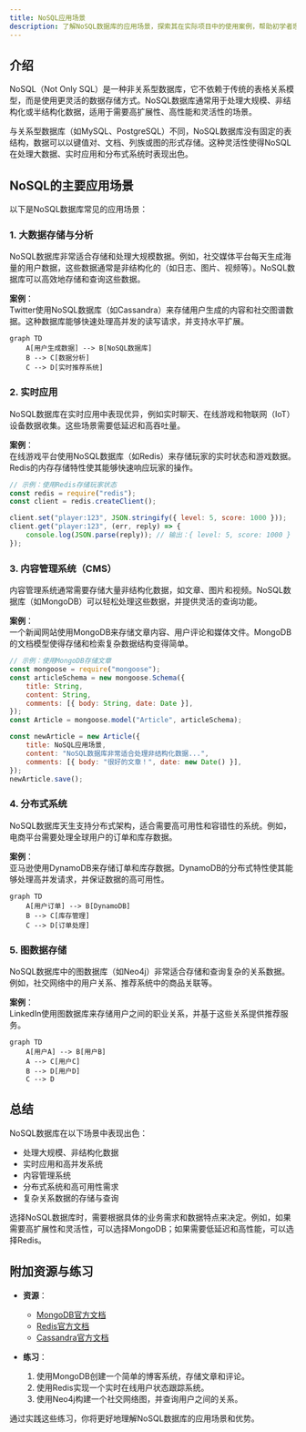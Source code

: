 ```yaml
---
title: NoSQL应用场景
description: 了解NoSQL数据库的应用场景，探索其在实际项目中的使用案例，帮助初学者理解何时选择NoSQL而非传统关系型数据库。
---
```


## 介绍

NoSQL（Not Only SQL）是一种非关系型数据库，它不依赖于传统的表格关系模型，而是使用更灵活的数据存储方式。NoSQL数据库通常用于处理大规模、非结构化或半结构化数据，适用于需要高扩展性、高性能和灵活性的场景。

与关系型数据库（如MySQL、PostgreSQL）不同，NoSQL数据库没有固定的表结构，数据可以以键值对、文档、列族或图的形式存储。这种灵活性使得NoSQL在处理大数据、实时应用和分布式系统时表现出色。

## NoSQL的主要应用场景

以下是NoSQL数据库常见的应用场景：

### 1. 大数据存储与分析

NoSQL数据库非常适合存储和处理大规模数据。例如，社交媒体平台每天生成海量的用户数据，这些数据通常是非结构化的（如日志、图片、视频等）。NoSQL数据库可以高效地存储和查询这些数据。

**案例**：  
Twitter使用NoSQL数据库（如Cassandra）来存储用户生成的内容和社交图谱数据。这种数据库能够快速处理高并发的读写请求，并支持水平扩展。

```mermaid
graph TD
    A[用户生成数据] --> B[NoSQL数据库]
    B --> C[数据分析]
    C --> D[实时推荐系统]
```

### 2. 实时应用

NoSQL数据库在实时应用中表现优异，例如实时聊天、在线游戏和物联网（IoT）设备数据收集。这些场景需要低延迟和高吞吐量。

**案例**：  
在线游戏平台使用NoSQL数据库（如Redis）来存储玩家的实时状态和游戏数据。Redis的内存存储特性使其能够快速响应玩家的操作。

```javascript
// 示例：使用Redis存储玩家状态
const redis = require("redis");
const client = redis.createClient();

client.set("player:123", JSON.stringify({ level: 5, score: 1000 }));
client.get("player:123", (err, reply) => {
    console.log(JSON.parse(reply)); // 输出：{ level: 5, score: 1000 }
});
```

### 3. 内容管理系统（CMS）

内容管理系统通常需要存储大量非结构化数据，如文章、图片和视频。NoSQL数据库（如MongoDB）可以轻松处理这些数据，并提供灵活的查询功能。

**案例**：  
一个新闻网站使用MongoDB来存储文章内容、用户评论和媒体文件。MongoDB的文档模型使得存储和检索复杂数据结构变得简单。

```javascript
// 示例：使用MongoDB存储文章
const mongoose = require("mongoose");
const articleSchema = new mongoose.Schema({
    title: String,
    content: String,
    comments: [{ body: String, date: Date }],
});
const Article = mongoose.model("Article", articleSchema);

const newArticle = new Article({
    title: NoSQL应用场景,
    content: "NoSQL数据库非常适合处理非结构化数据...",
    comments: [{ body: "很好的文章！", date: new Date() }],
});
newArticle.save();
```

### 4. 分布式系统

NoSQL数据库天生支持分布式架构，适合需要高可用性和容错性的系统。例如，电商平台需要处理全球用户的订单和库存数据。

**案例**：  
亚马逊使用DynamoDB来存储订单和库存数据。DynamoDB的分布式特性使其能够处理高并发请求，并保证数据的高可用性。

```mermaid
graph TD
    A[用户订单] --> B[DynamoDB]
    B --> C[库存管理]
    C --> D[订单处理]
```

### 5. 图数据存储

NoSQL数据库中的图数据库（如Neo4j）非常适合存储和查询复杂的关系数据。例如，社交网络中的用户关系、推荐系统中的商品关联等。

**案例**：  
LinkedIn使用图数据库来存储用户之间的职业关系，并基于这些关系提供推荐服务。

```mermaid
graph TD
    A[用户A] --> B[用户B]
    A --> C[用户C]
    B --> D[用户D]
    C --> D
```

## 总结

NoSQL数据库在以下场景中表现出色：
- 处理大规模、非结构化数据
- 实时应用和高并发系统
- 内容管理系统
- 分布式系统和高可用性需求
- 复杂关系数据的存储与查询

选择NoSQL数据库时，需要根据具体的业务需求和数据特点来决定。例如，如果需要高扩展性和灵活性，可以选择MongoDB；如果需要低延迟和高性能，可以选择Redis。

## 附加资源与练习

- **资源**：
  - [MongoDB官方文档](https://www.mongodb.com/docs/)
  - [Redis官方文档](https://redis.io/documentation)
  - [Cassandra官方文档](https://cassandra.apache.org/doc/)

- **练习**：
  1. 使用MongoDB创建一个简单的博客系统，存储文章和评论。
  2. 使用Redis实现一个实时在线用户状态跟踪系统。
  3. 使用Neo4j构建一个社交网络图，并查询用户之间的关系。

通过实践这些练习，你将更好地理解NoSQL数据库的应用场景和优势。